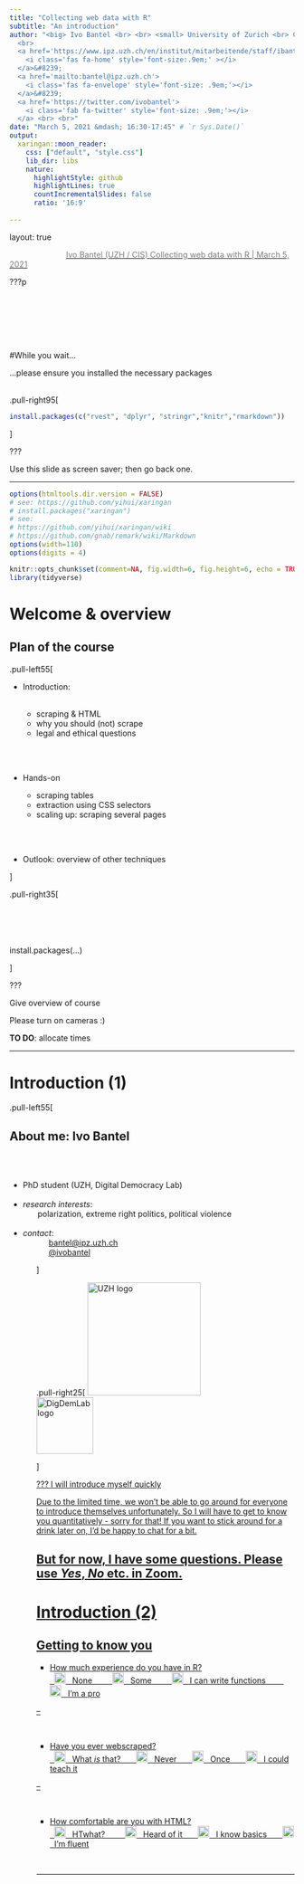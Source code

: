 ```yaml
---
title: "Collecting web data with R"
subtitle: "An introduction"
author: "<big> Ivo Bantel <br> <br> <small> University of Zurich <br> Centre for Comparative & International Studies <br>
  <br>
  <a href='https://www.ipz.uzh.ch/en/institut/mitarbeitende/staff/ibantel.html'>
    <i class='fas fa-home' style='font-size:.9em;' ></i>
  </a>&#8239;
  <a href='mailto:bantel@ipz.uzh.ch'>
    <i class='fas fa-envelope' style='font-size: .9em;'></i>
  </a>&#8239;
  <a href='https://twitter.com/ivobantel'>
    <i class='fab fa-twitter' style='font-size: .9em;'></i>
  </a> <br> <br>"
date: "March 5, 2021 &mdash; 16:30-17:45" # `r Sys.Date()`
output:
  xaringan::moon_reader:
    css: ["default", "style.css"]
    lib_dir: libs
    nature:
      highlightStyle: github
      highlightLines: true
      countIncrementalSlides: false
      ratio: '16:9'
      
---
```


layout: true

<div class="my-footer">
  <span style="text-align:center">
    <span>
      <img src="https://upload.wikimedia.org/wikipedia/commons/c/ce/Cc-by-nc-sa_euro_icon.svg" height=14 style="vertical-align: middle"/>
    </span>
      <a href = "https://github.com/ibantel/2021-03-05_CEU_Webscraping-with-R">
        <span style="padding-left:82px">
          <font color="#7E7E7E">Ivo Bantel (UZH / CIS)</font>
        </span>
        <font color="#7E7E7E">Collecting web data with R | March 5, 2021</font>
      </a>
</div> 


???p

<br> <br> <br><br> <br>

#While you wait...

...please ensure you installed the necessary packages

<br>
.pull-right95[
```r
install.packages(c("rvest", "dplyr", "stringr","knitr","rmarkdown"))
```
]

???

Use this slide as screen saver; then go back one.



---


```r
options(htmltools.dir.version = FALSE)
# see: https://github.com/yihui/xaringan
# install.packages("xaringan")
# see: 
# https://github.com/yihui/xaringan/wiki
# https://github.com/gnab/remark/wiki/Markdown
options(width=110)
options(digits = 4)
```

```r
knitr::opts_chunk$set(comment=NA, fig.width=6, fig.height=6, echo = TRUE, eval = TRUE, message = FALSE, warning = FALSE, fig.align = 'center', dpi = 200)
library(tidyverse)
```


# Welcome & overview

## Plan of the course

<!--- - if you have not, **install packages!!!** --->
.pull-left55[
<ul>
  <li class="m1">Introduction:</li><br>
  <ul class="level">
    <li><span>scraping & HTML</span></li>
    <li><span>why you should (not) scrape</span></li>
    <li><span>legal and ethical questions</span></li>
  </ul><br><br>

  <li class="m2">Hands-on</li>
  <ul class="level">
    <li><span>scraping tables</span></li>
    <li><span>extraction using CSS selectors</span></li>
    <li><span>scaling up: scraping several pages <!--- with loops and functions ---></span></li>
  </ul><br><br>
  
  <li class="m3">Outlook: overview of other techniques <!--- (RSS, APIs, Selenium, social media data) ---></li>
  
</ul>

<!---  ADD TIME VISUALIZATION --->
]

.pull-right35[

<br><br><br><br>
<mono>install.packages(...)</mono>

]

???

Give overview of course

Please turn on cameras :)

**TO DO**: allocate times

---

# Introduction (1)

.pull-left55[

## About me: Ivo Bantel
<br><br>
<ul>
  <li class="m1">PhD student (UZH, Digital Democracy Lab)</li><br>
  <li class="m2">_research interests_:</li>
    &#8239; &#8239; &#8239; &#8239; polarization, extreme right politics, political violence<br><br>
  <!--- <li class="m2">_teaching_: webscraping, qualitative methods, substantive courses</li><br>--->
  <li class="m2">_contact_:</li>
  &#8239; &#8239; &#8239; &#8239;
  <i class='fas fa-envelope' style='font-size:.9em;' ></i> &#8239; &#8239; &#8239; [bantel@ipz.uzh.ch](mailto:bantel@ipz.uzh.ch)
  <br> &#8239; &#8239; &#8239; &#8239;
  <i class='fab fa-twitter' style='font-size: .9em;'></i> &#8239; &#8239; &#8239; [@ivobantel](https://twitter.com/ivobantel) 
  <br>
<ul>
]

.pull-right25[
<a href='https://www.ipz.uzh.ch/en'><img src="./img/uzh.png" alt="UZH logo" height='200'> <br>
<a href='https://www.ipz.uzh.ch/en'><img src="./img/digdemlab.png" alt="DigDemLab logo" height='100'>

]

???
I will introduce myself quickly

Due to the limited time, we won't be able to go around for everyone to introduce themselves unfortunately. So I will have to get to know you quantitatively - sorry for that! If you want to stick around for a drink later on, I'd be happy to chat for a bit.

But for now, I have some questions. Please use *Yes*, *No* etc. in Zoom.
---

# Introduction (2)

## Getting to know you

- How much experience do you have in R? <br> 
  &nbsp; <img src="./img/open-mouth.png" alt="open mouth" height="20"/> &nbsp; None &nbsp;  &nbsp;  &nbsp;
  &nbsp; <img src="./img/no.png" alt="no" height="20"/> &nbsp; Some  &nbsp;  &nbsp;  &nbsp;
  &nbsp; <img src="./img/yes.png" alt="yes" height="20"/> &nbsp; I can write functions &nbsp;  &nbsp;  &nbsp;
  &nbsp; <img src="./img/heart.png" alt="heart" height="20"/> &nbsp; I'm a pro

--
 

<br>

- Have you ever webscraped? <br>
  &nbsp; <img src="./img/open-mouth.png" alt="open mouth" height="20"/> &nbsp; What _is_ that? &nbsp; &nbsp;
  &nbsp; <img src="./img/no.png" alt="no" height="20"/>                 &nbsp; Never           &nbsp; &nbsp;
  &nbsp; <img src="./img/yes.png" alt="yes" height="20"/>               &nbsp; Once            &nbsp; &nbsp;
  &nbsp; <img src="./img/heart.png" alt="heart" height="20"/>           &nbsp; I could teach it

--
 

<br>

- How comfortable are you with HTML? <br>
  &nbsp; <img src="./img/open-mouth.png" alt="open mouth" height="20"/> &nbsp; HTwhat? &nbsp; &nbsp; &nbsp;
  &nbsp; <img src="./img/no.png" alt="no" height="20"/>                 &nbsp; Heard of it    &nbsp; &nbsp;
  &nbsp; <img src="./img/yes.png" alt="yes" height="20"/>               &nbsp; I know basics  &nbsp; &nbsp;
  &nbsp; <img src="./img/heart.png" alt="heart" height="20"/>           &nbsp; I'm fluent



<br>


<!--- - Is there a specific webpage you want to scrape? (Use chat) --->

---

